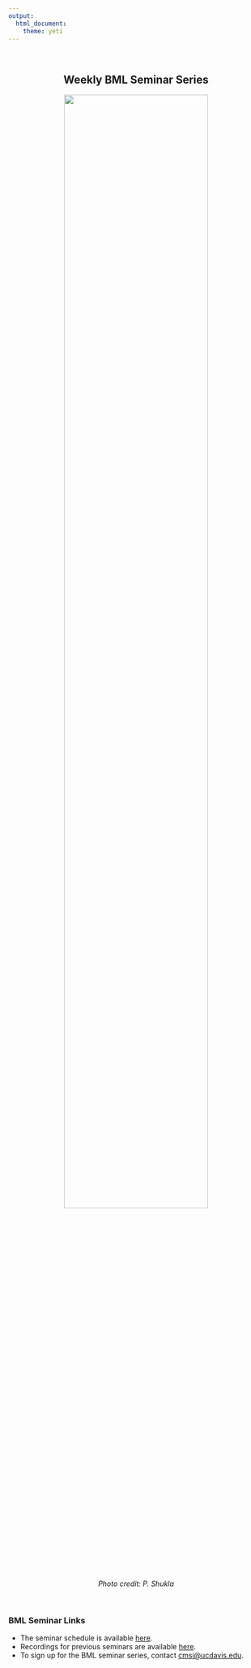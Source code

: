 ```yaml
---
output: 
  html_document:
    theme: yeti
---
```

<br>

<center> ## **Weekly BML Seminar Series** 

<img src="photos/PShukla_BML.jpg" style="width:75%">
<figcaption>*Photo credit: P. Shukla*</figcaption>
</center>
<br>

### BML Seminar Links
* The seminar schedule is available [here](https://marinescience.ucdavis.edu/events).
* Recordings for previous seminars are available [here](https://marinescience.ucdavis.edu/events/seminar-videos).
* To sign up for the BML seminar series, contact <cmsi@ucdavis.edu>.
